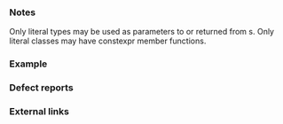 {{cpp/types/traits/is|1=is_literal_type
|deprecated=c++17
|removed=c++20
|description=
(This type trait has been deprecated&lt;ref&gt;{{User:Radix/cite_p_paper|authors=Alisdair Meredith|no=0174|revision=2|title=Deprecating Vestigial Library Parts in C++17|mailing-year=2016|extension=html|section=Deprecate the &lt;tt&gt;is_literal&lt;/tt&gt; Trait|section-id=2.3|quote=The &lt;tt&gt;is_literal&lt;/tt&gt; type trait offers negligible value to generic code, as what is really needed is the ability to know that a specific construction would produce constant initialization.}}&lt;/ref&gt; and removed&lt;ref&gt;{{User:Radix/cite_p_paper|authors=Alisdair Meredith, Stephan T. Lavavej, Tomasz Kamiński|no=0619|revision=4|title=Reviewing Deprecated Facilities of C++17 for C++20|mailing-year=2018|extension=html|section=Deprecated type traits|section-id=3.12|quote='''Strong recommendation:''' Remove the traits that can live on as zombies. [...] '''Toronto Review:''' Accept strong recommendation, strike from C++20.}}&lt;/ref&gt; as offering negligible value to generic code.)

If {{tt|T}} satisfies all requirements of {{named req|LiteralType}}, provides the member constant {{tt|value}} equal to {{c|true}}. For any other type, {{tt|value}} is {{c|false}}.

If {{c/core|std::remove_all_extents_t&lt;T&gt;}} is an incomplete type and not (possibly cv-qualified) {{c/core|void}}, the behavior is undefined.
|inherit_desc= {{tt|T}} is a literal type
}}

===Notes===
Only literal types may be used as parameters to or returned from {{ls|cpp/language/constexpr#constexpr function}}s. Only literal classes may have constexpr member functions.

===Example===
{{example
|code=
#include &lt;type_traits&gt;

struct A { int m; };
static_assert(std::is_literal_type_v&lt;A&gt; == true);

struct B { virtual ~B(); };
static_assert(std::is_literal_type_v&lt;B&gt; == false);

int main() {}
|output=
}}

===Defect reports===
{{dr list begin}}
{{dr list item|wg=lwg|dr=2015|std=C++11|before={{tt|T}} could be an array of incomplete&lt;br&gt;class type with unknown bound|after=the behavior is&lt;br&gt;undefined in this case}}
{{dr list end}}

===External links===
{{eli|&lt;references/&gt;}}

{{langlinks|de|es|fr|it|ja|pt|ru|zh}}
